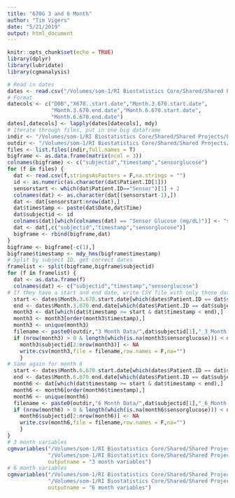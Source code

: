 ```yaml
---
title: "670G 3 and 6 Month"
author: "Tim Vigers"
date: "5/21/2019"
output: html_document
---
```


```r
knitr::opts_chunk$set(echo = TRUE)
library(dplyr)
library(lubridate)
library(cgmanalysis)
```

```r
# Read in dates
dates <- read.csv("/Volumes/som-1/RI Biostatistics Core/Shared/Shared Projects/Laura/BDC/Projects/Janet Snell-Bergeon/670g CGM/Data_Cleaned/MASTER LIST FINAL.csv",stringsAsFactors = F)
# Format
datecols <- c("DOB","X670..start.date","Month.3.670.start.date",
              "Month.3.670.end.date","Month.6.670.start.date",
              "Month.6.670.end.date")
dates[,datecols] <- lapply(dates[datecols], mdy)
# Iterate through files, put in one big dataframe
indir <- "/Volumes/som-1/RI Biostatistics Core/Shared/Shared Projects/Laura/BDC/Projects/Janet Snell-Bergeon/670g CGM/Data_Raw/670g Files"
outdir <- "/Volumes/som-1/RI Biostatistics Core/Shared/Shared Projects/Laura/BDC/Projects/Janet Snell-Bergeon/670g CGM/Data_Cleaned/"
files <- list.files(indir,full.names = T)
bigframe <- as.data.frame(matrix(ncol = 3))
colnames(bigframe) <- c("subjectid","timestamp","sensorglucose")
for (f in files) {
  dat <- read.csv(f,stringsAsFactors = F,na.strings = "")
  id <- as.numeric(as.character(dat$Patient.ID[1]))
  sensorstart <- which(dat$Patient.ID=="Sensor")[1] + 2
  colnames(dat) <- as.character(dat[(sensorstart-1),])
  dat <- dat[sensorstart:nrow(dat),]
  dat$timestamp <- paste(dat$Date,dat$Time)
  dat$subjectid <- id
  colnames(dat)[which(colnames(dat) == "Sensor Glucose (mg/dL)")] <- "sensorglucose"
  dat <- dat[,c("subjectid","timestamp","sensorglucose")]
  bigframe <- rbind(bigframe,dat)
}
bigframe <- bigframe[-c(1),]
bigframe$timestamp <- mdy_hms(bigframe$timestamp)
# Split by subject ID, get correct dates
framelist <- split(bigframe,bigframe$subjectid)
for (f in framelist) {
  dat <- as.data.frame(f)
  colnames(dat) <- c("subjectid","timestamp","sensorglucose")
# If they have a start and end date, write CSV file with only those dates.
  start <- dates$Month.3.670.start.date[which(dates$Patient.ID == dat$subjectid[1])]
  end <- dates$Month.3.670.end.date[which(dates$Patient.ID == dat$subjectid[1])] + 1
  month3 <- dat[which(dat$timestamp >= start & dat$timestamp < end),]
  month3 <- month3[order(month3$timestamp),]
  month3 <- unique(month3)
  filename <- paste0(outdir,"3 Month Data/",dat$subjectid[1],"_3_Month.csv")
  if (nrow(month3) > 0 & length(which(is.na(month3$sensorglucose))) < nrow(month3)) {
    month3$subjectid[2:nrow(month3)] <- NA
    write.csv(month3,file = filename,row.names = F,na="")
    }
# Same again for month 6  
  start <- dates$Month.6.670.start.date[which(dates$Patient.ID == dat$subjectid[1])]
  end <- dates$Month.6.670.end.date[which(dates$Patient.ID == dat$subjectid[1])] + 1
  month6 <- dat[which(dat$timestamp >= start & dat$timestamp < end),]
  month6 <- month6[order(month6$timestamp),]
  month6 <- unique(month6)
  filename <- paste0(outdir,"6 Month Data/",dat$subjectid[1],"_6_Month.csv")
  if (nrow(month6) > 0 & length(which(is.na(month6$sensorglucose))) < nrow(month6)) {
    month6$subjectid[2:nrow(month6)] <- NA
    write.csv(month6,file = filename,row.names = F,na="")
    }
}
# 3 month variables
cgmvariables("/Volumes/som-1/RI Biostatistics Core/Shared/Shared Projects/Laura/BDC/Projects/Janet Snell-Bergeon/670g CGM/Data_Cleaned/3 Month Data",
             "/Volumes/som-1/RI Biostatistics Core/Shared/Shared Projects/Laura/BDC/Projects/Janet Snell-Bergeon/670g CGM/Data_Cleaned",
             outputname = "3 month variables")
# 6 month variables
cgmvariables("/Volumes/som-1/RI Biostatistics Core/Shared/Shared Projects/Laura/BDC/Projects/Janet Snell-Bergeon/670g CGM/Data_Cleaned/6 Month Data",
             "/Volumes/som-1/RI Biostatistics Core/Shared/Shared Projects/Laura/BDC/Projects/Janet Snell-Bergeon/670g CGM/Data_Cleaned",
             outputname = "6 month variables")
```